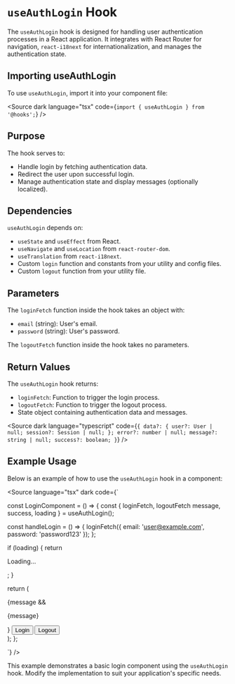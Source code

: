 
<Meta title="Hooks/auth/useAuthLogin" />

# `useAuthLogin` Hook

The `useAuthLogin` hook is designed for handling user authentication processes in a React application. It integrates with React Router for navigation, `react-i18next` for internationalization, and manages the authentication state.

## Importing useAuthLogin

To use `useAuthLogin`, import it into your component file:

<Source
  dark
  language="tsx"
  code={`import { useAuthLogin } from '@hooks';`}
/>

## Purpose

The hook serves to:
- Handle login by fetching authentication data.
- Redirect the user upon successful login.
- Manage authentication state and display messages (optionally localized).

## Dependencies

`useAuthLogin` depends on:
- `useState` and `useEffect` from React.
- `useNavigate` and `useLocation` from `react-router-dom`.
- `useTranslation` from `react-i18next`.
- Custom `login` function and constants from your utility and config files.
- Custom `logout` function from your utility file.

## Parameters

The `loginFetch` function inside the hook takes an object with:
- `email` (string): User's email.
- `password` (string): User's password.

The `logoutFetch` function inside the hook takes no parameters.

## Return Values

The `useAuthLogin` hook returns:
- `loginFetch`: Function to trigger the login process.
- `logoutFetch`: Function to trigger the logout process.
- State object containing authentication data and messages.

<Source
  dark
  language="typescript"
  code={`
{
  data?: {
    user?: User | null;
    session?: Session | null;
  };
  error?: number | null;
  message?: string | null;
  success?: boolean;
}
  `}
/>

## Example Usage

Below is an example of how to use the `useAuthLogin` hook in a component:

<Source
  language="tsx"
  dark
  code={`

const LoginComponent = () => {
  const { loginFetch, logoutFetch message, success, loading } = useAuthLogin();

  const handleLogin = () => {
    loginFetch({ email: 'user@example.com', password: 'password123' });
  };

  if (loading) {
    return <p>Loading...</p>;
  }

  return (
    <div>
      {message && <p>{message}</p>}
      <button onClick={handleLogin}>Login</button>
      <button onClick={logoutFetch}>Logout</button>
    </div>
  );
};

  `}
/>

This example demonstrates a basic login component using the `useAuthLogin` hook. Modify the implementation to suit your application's specific needs.
